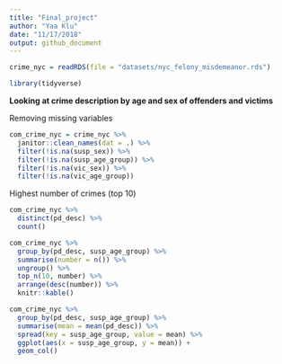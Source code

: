 ```yaml
---
title: "Final_project"
author: "Yaa Klu"
date: "11/17/2018"
output: github_document
---
```


```r
crime_nyc = readRDS(file = "datasets/nyc_felony_misdemeanor.rds")
```
 
```r
library(tidyverse)
```

**Looking at crime description by age and sex of offenders and victims**

Removing missing variables
```r
com_crime_nyc = crime_nyc %>% 
  janitor::clean_names(dat = .) %>% 
  filter(!is.na(susp_sex)) %>%
  filter(!is.na(susp_age_group)) %>%
  filter(!is.na(vic_sex)) %>%
  filter(!is.na(vic_age_group))
```



Highest number of crimes (top 10)
```r
com_crime_nyc %>%
  distinct(pd_desc) %>%
  count()

com_crime_nyc %>%
  group_by(pd_desc, susp_age_group) %>%
  summarise(number = n()) %>%
  ungroup() %>%
  top_n(10, number) %>%
  arrange(desc(number)) %>%
  knitr::kable()

```


```r
com_crime_nyc %>%
  group_by(pd_desc, susp_age_group) %>%
  summarise(mean = mean(pd_desc)) %>%
  spread(key = susp_age_group, value = mean) %>% 
  ggplot(aes(x = susp_age_group, y = mean)) + 
  geom_col()


```

